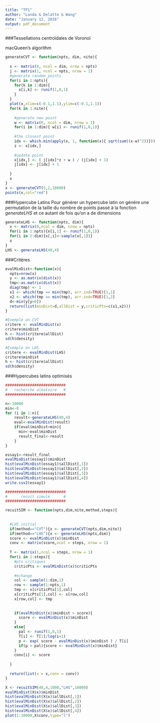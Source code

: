 ```yaml
---
title: "TP1"
author: "Landa & Delatte & Wang"
date: "January 12, 2016"
output: pdf_document
---
```

###Tessellations centroı̈dales de Voronoı̈

macQueen's algorithm
```r
generateCVT <- function(npts, dim, nite){
  
  x <- matrix(0, ncol = dim, nrow = npts)
  j <- matrix(1, ncol = npts, nrow = 1)
  #generate random points
  for(i in 1:npts){
    for(k in 1:dim){
      x[i,k] <- runif(1,0,1)
    }
  }
  plot(x,xlim=c(-0.1,1.1),ylim=c(-0.1,1.1))
  for(k in 1:nite){
    
    #generate new point
    w <- matrix(0, ncol = dim, nrow = 1)
    for(i in 1:dim){ w[i] <- runif(1,0,1)}
    
    #the closest point
    idx <- which.min(apply(x, 1, function(x){ sqrt(sum((x-w)^2))}))
    z <- x[idx,]
    
    #update point
    x[idx,] <- ( j[idx]*z + w ) / (j[idx] + 1)
    j[idx] <- j[idx] + 1
     
  }
  x
}
x <- generateCVT(5,2,10000)
points(x,col="red")
```


###Hypercube Latins
Pour générer un hypercube latin on génére une permutation de la taille du nombre de points passé à la fonction *generateLHS* et ce autant de fois qu'on a de dimensions
```r
generateLHS <- function(npts, dim){
  x <- matrix(0,ncol = dim, nrow = npts)
  for(i in 1:npts){x[i,1] <- runif(1,0,1)}
  for(i in 2:dim){x[,i]<-sample(x[,1])}
  x 
}
LHS <- generateLHS(40,4)
```

###Critères
```r
evalMinDist<-function(x){
  npts=nrow(x)
  y <- as.matrix(dist(x))
  tmp<-as.matrix(dist(x))
  diag(tmp) <- 1
  x1 <- which(tmp == min(tmp), arr.ind=TRUE)[1,1]
  x2 <- which(tmp == min(tmp), arr.ind=TRUE)[1,2]
  d<-min(y[y>0])
  return(list(minDist=d,allDist = y,criticPts=c(x1,x2)))
}

#Exemple on CVT
critere <- evalMinDist(x)
critere$minDist
h <- hist(critere$allDist)
sd(h$density)

#Exemple on LHS
critere <- evalMinDist(LHS)
critere$minDist
h <- hist(critere$allDist)
sd(h$density)
```
###Hypercubes latins optimisés
```r
###########################
#   recherche aléatoire   #
###########################

n<-10000
min<-0
for (i in 1:n){
    result<-generateLHS(40,4)
    eval<-evalMinDist(result)
    if(eval$minDist>min){
      min<-eval$minDist
      result_final<-result
    }
}

essay1<-result_final
evalMinDist(essay1)$minDist
hist(evalMinDist(essay1)$allDist[,1])
hist(evalMinDist(essay1)$allDist[,2])
hist(evalMinDist(essay1)$allDist[,3])
hist(evalMinDist(essay1)$allDist[,4])
write.csv2(essay1)
```

```r
###########################
#      recuit simulé      #
###########################

recuitSIM <- function(npts,dim,nite,method,steps){
 
  
  #LHS initial
  if(method=="CVT"){x <- generateCVT(npts,dim,nite)}
  if(method=="LHS"){x <- generateLHS(npts,dim)}
  score <- evalMinDist(x)$minDist
  conv <- matrix(score,ncol = steps, nrow = 1)
  
  T <- matrix(1,ncol = steps, nrow = 1)
  for(i in 1:steps){
    #pts critiques
    criticPts <- evalMinDist(x)$criticPts
    
    #echange
    col <- sample(1:dim,1)
    row <- sample(1:npts,1)
    tmp <- x[criticPts[1],col]
    x[criticPts[1],col] <- x[row,col]
    x[row,col] <- tmp  
    
    
    if(evalMinDist(x)$minDist > score){
      score <- evalMinDist(x)$minDist
    }
    else{
      pal <- runif(1,0,1)
      T[i] <- T[1]/log(i+1)
      p <- exp( score - evalMinDist(x)$minDist ) / T[i]
      if(p > pal){score <- evalMinDist(x)$minDist}
    }
    conv[i] <- score
  
  }
  
  return(list(x = x,conv = conv))
}

X <- recuitSIM(40,4,1000,"LHS",10000)
evalMinDist(X$x)$minDist
hist(evalMinDist(X$x)$allDist[,1])
hist(evalMinDist(X$x)$allDist[,2])
hist(evalMinDist(X$x)$allDist[,3])
hist(evalMinDist(X$x)$allDist[,4])
plot(1:10000,X$conv,type="l")

```



